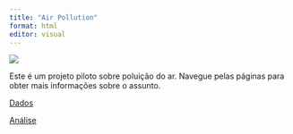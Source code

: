 ```yaml
---
title: "Air Pollution"
format: html
editor: visual
---
```



![](poluicao-atmosferica.png)

Este é um projeto piloto sobre poluição do ar. Navegue pelas páginas para obter mais informações sobre o assunto.

[Dados](poluentes.html)

[Análise](resultados.html)
